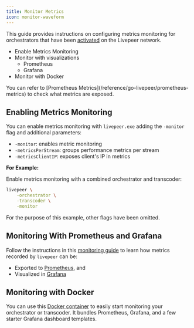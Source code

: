 ```yaml
---
title: Monitor Metrics
icon: monitor-waveform
---
```


This guide provides instructions on configuring metrics monitoring for orchestrators that have been [activated](/guides/orchestrating/get-started#activate) on the Livepeer network.

- Enable Metrics Monitoring
- Monitor with visualizations
  - Prometheus
  - Grafana
- Monitor with Docker

<Info>
  You can refer to [Prometheus
  Metrics](/reference/go-livepeer/prometheus-metrics) to check what metrics are
  exposed.
</Info>

## Enabling Metrics Monitoring

You can enable metrics monitoring with `livepeer.exe` adding the `-monitor` flag and additional parameters:

- `-monitor`: enables metric monitoring
- `-metricsPerStream`: groups performance metrics per stream
- `-metricsClientIP`: exposes client's IP in metrics

**For Example:**

Enable metrics monitoring with a combined orchestrator and
transcoder:

```bash
livepeer \
    -orchestrator \
    -transcoder \
    -monitor
```

<Info>For the purpose of this example, other flags have been omitted.</Info>

## Monitoring With Prometheus and Grafana

Follow the instructions in this
[monitoring guide](https://forum.livepeer.org/t/guide-transcoder-monitoring-with-prometheus-grafana/1225) to learn how metrics recorded by `livepeer` can be:

- Exported to [Prometheus](https://prometheus.io/), and
- Visualized in [Grafana](https://grafana.com/)

## Monitoring with Docker

You can use this [Docker container](https://github.com/livepeer/livepeer-monitoring) to easily start monitoring your orchestrator or transcoder. It bundles Prometheus, Grafana, and a few starter Grafana dashboard templates.
